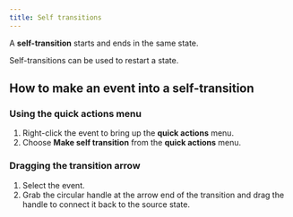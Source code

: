 ```yaml
---
title: Self transitions
---
```


A **self-transition** starts and ends in the same state.

Self-transitions can be used to restart a state.

<!--TODO: Why you might use self-transitions with example.-->

## How to make an event into a self-transition

### Using the **quick actions** menu

1. Right-click the event to bring up the **quick actions** menu.
2. Choose **Make self transition** from the **quick actions** menu.

### Dragging the transition arrow

1. Select the event.
2. Grab the circular handle at the arrow end of the transition and drag the handle to connect it back to the source state.